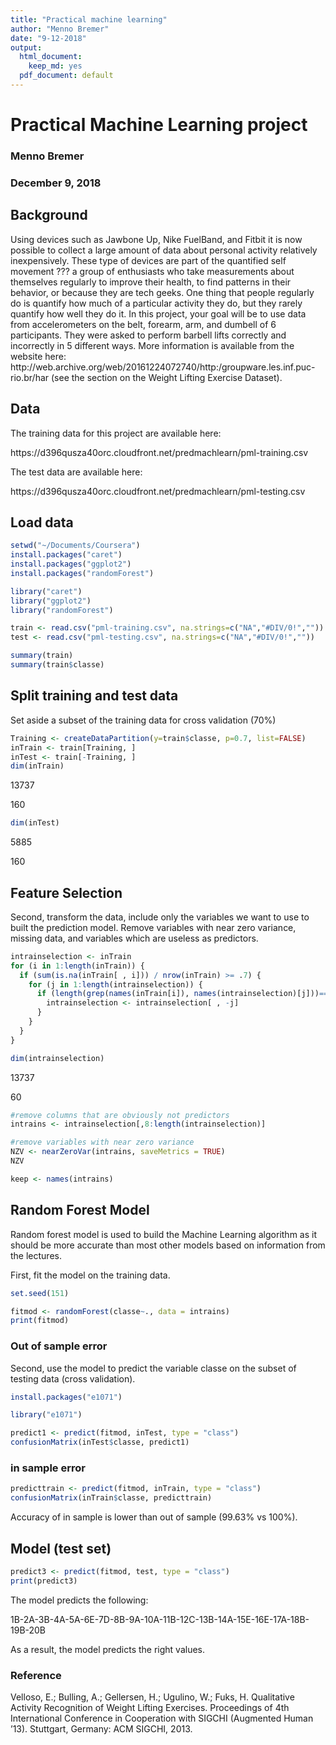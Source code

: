 ```yaml
---
title: "Practical machine learning"
author: "Menno Bremer"
date: "9-12-2018"
output:
  html_document:
    keep_md: yes
  pdf_document: default
---
```


# Practical Machine Learning project

### Menno Bremer
### December 9, 2018

## Background

Using devices such as Jawbone Up, Nike FuelBand, and Fitbit it is now possible to collect a large amount of data about personal activity relatively inexpensively. These type of devices are part of the quantified self movement ??? a group of enthusiasts who take measurements about themselves regularly to improve their health, to find patterns in their behavior, or because they are tech geeks. One thing that people regularly do is quantify how much of a particular activity they do, but they rarely quantify how well they do it. In this project, your goal will be to use data from accelerometers on the belt, forearm, arm, and dumbell of 6 participants. They were asked to perform barbell lifts correctly and incorrectly in 5 different ways. More information is available from the website here: http://web.archive.org/web/20161224072740/http:/groupware.les.inf.puc-rio.br/har (see the section on the Weight Lifting Exercise Dataset).

## Data

The training data for this project are available here:

https://d396qusza40orc.cloudfront.net/predmachlearn/pml-training.csv

The test data are available here:

https://d396qusza40orc.cloudfront.net/predmachlearn/pml-testing.csv

## Load data

```r
setwd("~/Documents/Coursera")
install.packages("caret")
install.packages("ggplot2")
install.packages("randomForest")
```

```r
library("caret")
library("ggplot2")
library("randomForest")

```

```r
train <- read.csv("pml-training.csv", na.strings=c("NA","#DIV/0!",""))
test <- read.csv("pml-testing.csv", na.strings=c("NA","#DIV/0!",""))

summary(train)
summary(train$classe)
```

## Split training and test data

Set aside a subset of the training data for cross validation (70%)

```r
Training <- createDataPartition(y=train$classe, p=0.7, list=FALSE)
inTrain <- train[Training, ]
inTest <- train[-Training, ]
dim(inTrain)
```

13737

160


```r
dim(inTest)
```

5885

160

## Feature Selection

Second, transform the data, include only the variables we want to use to built the prediction model. 
Remove variables with near zero variance, missing data, and variables which are useless as predictors.

```r
intrainselection <- inTrain
for (i in 1:length(inTrain)) {
  if (sum(is.na(inTrain[ , i])) / nrow(inTrain) >= .7) {
    for (j in 1:length(intrainselection)) {
      if (length(grep(names(inTrain[i]), names(intrainselection)[j]))==1) {
        intrainselection <- intrainselection[ , -j]
      }
    }
  }
}

dim(intrainselection)
```

13737

60

```r
#remove columns that are obviously not predictors
intrains <- intrainselection[,8:length(intrainselection)]

#remove variables with near zero variance
NZV <- nearZeroVar(intrains, saveMetrics = TRUE)
NZV 
```

```r
keep <- names(intrains)

```

## Random Forest Model

Random forest model is used to build the Machine Learning algorithm as it should be more accurate than most other models based on information from the lectures.

First, fit the model on the training data.

```r
set.seed(151)

fitmod <- randomForest(classe~., data = intrains)
print(fitmod)
```

### Out of sample error
Second, use the model to predict the variable classe on the subset of testing data (cross validation).

```r
install.packages("e1071")
```

```r
library("e1071")
```

```r
predict1 <- predict(fitmod, inTest, type = "class")
confusionMatrix(inTest$classe, predict1)
```

### in sample error

```r
predicttrain <- predict(fitmod, inTrain, type = "class")
confusionMatrix(inTrain$classe, predicttrain)
```

Accuracy of in sample is lower than out of sample (99.63% vs 100%). 

## Model (test set)

```r
predict3 <- predict(fitmod, test, type = "class")
print(predict3)
```

The model predicts the following: 

1B-2A-3B-4A-5A-6E-7D-8B-9A-10A-11B-12C-13B-14A-15E-16E-17A-18B-19B-20B

As a result, the model predicts the right values. 

### Reference  
Velloso, E.; Bulling, A.; Gellersen, H.; Ugulino, W.; Fuks, H. Qualitative 
Activity Recognition of Weight Lifting Exercises. Proceedings of 4th 
International Conference in Cooperation with SIGCHI (Augmented Human '13).
Stuttgart, Germany: ACM SIGCHI, 2013.

